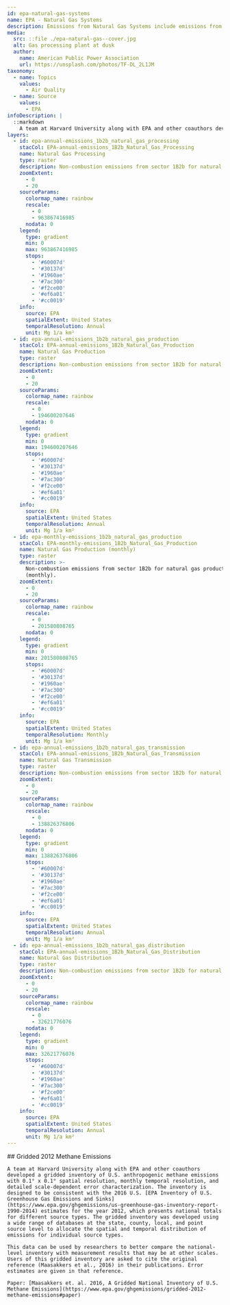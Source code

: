```yaml
---
id: epa-natural-gas-systems
name: EPA - Natural Gas Systems
description: Emissions from Natural Gas Systems include emissions from natural gas production, processing, transmission, and distribution
media:
  src: ::file ./epa-natural-gas--cover.jpg
  alt: Gas processing plant at dusk
  author:
    name: American Public Power Association
    url: https://unsplash.com/photos/TF-DL_2L1JM
taxonomy:
  - name: Topics
    values:
      - Air Quality
  - name: Source
    values:
      - EPA
infoDescription: |
  ::markdown
    A team at Harvard University along with EPA and other coauthors developed a gridded inventory of U.S. anthropogenic methane emissions with 0.1° x 0.1° spatial resolution, monthly temporal resolution, and detailed scale-dependent error characterization. The inventory is designed to be consistent with the 2016 U.S. [EPA Inventory of U.S. Greenhouse Gas Emissions and Sinks](https://www.epa.gov/ghgemissions/us-greenhouse-gas-inventory-report-1990-2014) estimates for the year 2012, which presents national totals for different source types. The gridded inventory was developed using a wide range of databases at the state, county, local, and point source level to allocate the spatial and temporal distribution of emissions for individual source types.
layers:
  - id: epa-annual-emissions_1b2b_natural_gas_processing
    stacCol: EPA-annual-emissions_1B2b_Natural_Gas_Processing
    name: Natural Gas Processing
    type: raster
    description: Non-combustion emissions from sector 1B2b for natural gas processing.
    zoomExtent:
      - 0
      - 20
    sourceParams:
      colormap_name: rainbow
      rescale:
        - 0
        - 963867416985
      nodata: 0
    legend:
      type: gradient
      min: 0
      max: 963867416985
      stops:
        - '#60007d'
        - '#30137d'
        - '#1960ae'
        - '#7ac300'
        - '#f2ce00'
        - '#ef6a01'
        - '#cc0019'
    info:
      source: EPA
      spatialExtent: United States
      temporalResolution: Annual
      unit: Mg 1/a km²
  - id: epa-annual-emissions_1b2b_natural_gas_production
    stacCol: EPA-annual-emissions_1B2b_Natural_Gas_Production
    name: Natural Gas Production
    type: raster
    description: Non-combustion emissions from sector 1B2b for natural gas production.
    zoomExtent:
      - 0
      - 20
    sourceParams:
      colormap_name: rainbow
      rescale:
        - 0
        - 194600207646
      nodata: 0
    legend:
      type: gradient
      min: 0
      max: 194600207646
      stops:
        - '#60007d'
        - '#30137d'
        - '#1960ae'
        - '#7ac300'
        - '#f2ce00'
        - '#ef6a01'
        - '#cc0019'
    info:
      source: EPA
      spatialExtent: United States
      temporalResolution: Annual
      unit: Mg 1/a km²
  - id: epa-monthly-emissions_1b2b_natural_gas_production
    stacCol: EPA-monthly-emissions_1B2b_Natural_Gas_Production
    name: Natural Gas Production (monthly)
    type: raster
    description: >-
      Non-combustion emissions from sector 1B2b for natural gas production
      (monthly).
    zoomExtent:
      - 0
      - 20
    sourceParams:
      colormap_name: rainbow
      rescale:
        - 0
        - 201580808765
      nodata: 0
    legend:
      type: gradient
      min: 0
      max: 201580808765
      stops:
        - '#60007d'
        - '#30137d'
        - '#1960ae'
        - '#7ac300'
        - '#f2ce00'
        - '#ef6a01'
        - '#cc0019'
    info:
      source: EPA
      spatialExtent: United States
      temporalResolution: Monthly
      unit: Mg 1/a km²
  - id: epa-annual-emissions_1b2b_natural_gas_transmission
    stacCol: EPA-annual-emissions_1B2b_Natural_Gas_Transmission
    name: Natural Gas Transmission
    type: raster
    description: Non-combustion emissions from sector 1B2b for natural gas transmission.
    zoomExtent:
      - 0
      - 20
    sourceParams:
      colormap_name: rainbow
      rescale:
        - 0
        - 138826376806
      nodata: 0
    legend:
      type: gradient
      min: 0
      max: 138826376806
      stops:
        - '#60007d'
        - '#30137d'
        - '#1960ae'
        - '#7ac300'
        - '#f2ce00'
        - '#ef6a01'
        - '#cc0019'
    info:
      source: EPA
      spatialExtent: United States
      temporalResolution: Annual
      unit: Mg 1/a km²
  - id: epa-annual-emissions_1b2b_natural_gas_distribution
    stacCol: EPA-annual-emissions_1B2b_Natural_Gas_Distribution
    name: Natural Gas Distribution
    type: raster
    description: Non-combustion emissions from sector 1B2b for natural gas distribution.
    zoomExtent:
      - 0
      - 20
    sourceParams:
      colormap_name: rainbow
      rescale:
        - 0
        - 32621776076
      nodata: 0
    legend:
      type: gradient
      min: 0
      max: 32621776076
      stops:
        - '#60007d'
        - '#30137d'
        - '#1960ae'
        - '#7ac300'
        - '#f2ce00'
        - '#ef6a01'
        - '#cc0019'
    info:
      source: EPA
      spatialExtent: United States
      temporalResolution: Annual
      unit: Mg 1/a km²
---
```


<Block>
  <Prose>
    ## Gridded 2012 Methane Emissions

    A team at Harvard University along with EPA and other coauthors developed a gridded inventory of U.S. anthropogenic methane emissions with 0.1° x 0.1° spatial resolution, monthly temporal resolution, and detailed scale-dependent error characterization. The inventory is designed to be consistent with the 2016 U.S. [EPA Inventory of U.S. Greenhouse Gas Emissions and Sinks](https://www.epa.gov/ghgemissions/us-greenhouse-gas-inventory-report-1990-2014) estimates for the year 2012, which presents national totals for different source types. The gridded inventory was developed using a wide range of databases at the state, county, local, and point source level to allocate the spatial and temporal distribution of emissions for individual source types.

    This data can be used by researchers to better compare the national-level inventory with measurement results that may be at other scales. Users of this gridded inventory are asked to cite the original reference (Maasakkers et al., 2016) in their publications. Error estimates are given in that reference.

    Paper: [Maasakkers et. al. 2016, A Gridded National Inventory of U.S. Methane Emissions](https://www.epa.gov/ghgemissions/gridded-2012-methane-emissions#paper)

  </Prose>
</Block>
